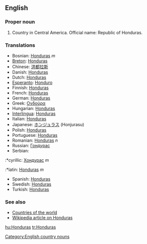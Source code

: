 ==English==
===Proper noun===

# Country in Central America. Official name: Republic of Honduras.
===Translations===
*Bosnian: [[Honduras]] ''m''
*[[Breton]]: [[Honduras]]
*Chinese: [[洪都拉斯]]
*Danish: [[Honduras]]
*Dutch: [[Honduras]]
*[[Esperanto]]: [[Honduro]]
*Finnish: [[Honduras]]
*French: [[Honduras]]
*German: [[Honduras]]
*Greek: [[Ονδούρα]]
*Hungarian: [[Honduras]]
*[[Interlingua]]: [[Honduras]]
*Italian: [[Honduras]]
*Japanese: [[ホンジュラス]] (Honjurasu)
*Polish: [[Honduras]]
*Portuguese: [[Honduras]]
*Romanian: [[Honduras]] ''n''
*Russian: [[Гондурас]]
*Serbian:
:*cyrillic: [[Хондурас]] ''m''
:*latin: [[Honduras]] ''m''
*Spanish: [[Honduras]]
*Swedish: [[Honduras]]
*Turkish: [[Honduras]]

===See also===
*[[Countries of the world]]
*[[w:Honduras|Wikipedia article on Honduras]]
[[Category:English country nouns]]

[[hu:Honduras]]
[[tr:Honduras]]